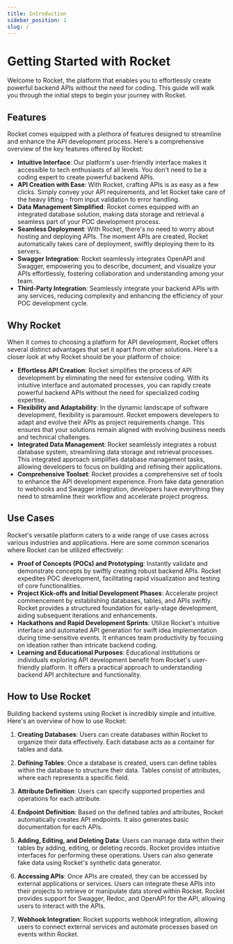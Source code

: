 ```yaml
---
title: Introduction
sidebar_position: 1
slug: /
---
```


# Getting Started with Rocket

Welcome to Rocket, the platform that enables you to effortlessly create powerful backend APIs without the need for coding. This guide will walk you through the initial steps to begin your journey with Rocket.

## Features

Rocket comes equipped with a plethora of features designed to streamline and enhance the API development process. Here's a comprehensive overview of the key features offered by Rocket:

- **Intuitive Interface**: Our platform's user-friendly interface makes it accessible to tech enthusiasts of all levels. You don't need to be a coding expert to create powerful backend APIs.
- **API Creation with Ease**: With Rocket, crafting APIs is as easy as a few clicks. Simply convey your API requirements, and let Rocket take care of the heavy lifting - from input validation to error handling.
- **Data Management Simplified**: Rocket comes equipped with an integrated database solution, making data storage and retrieval a seamless part of your POC development process.
- **Seamless Deployment**: With Rocket, there's no need to worry about hosting and deploying APIs. The moment APIs are created, Rocket automatically takes care of deployment, swiftly deploying them to its servers.
- **Swagger Integration**: Rocket seamlessly integrates OpenAPI and Swagger, empowering you to describe, document, and visualize your APIs effortlessly, fostering collaboration and understanding among your team.
- **Third-Party Integration**: Seamlessly integrate your backend APIs with any services, reducing complexity and enhancing the efficiency of your POC development cycle.

## Why Rocket

When it comes to choosing a platform for API development, Rocket offers several distinct advantages that set it apart from other solutions. Here's a closer look at why Rocket should be your platform of choice:

- **Effortless API Creation**: Rocket simplifies the process of API development by eliminating the need for extensive coding. With its intuitive interface and automated processes, you can rapidly create powerful backend APIs without the need for specialized coding expertise.
- **Flexibility and Adaptability**: In the dynamic landscape of software development, flexibility is paramount. Rocket empowers developers to adapt and evolve their APIs as project requirements change. This ensures that your solutions remain aligned with evolving business needs and technical challenges.
- **Integrated Data Management**: Rocket seamlessly integrates a robust database system, streamlining data storage and retrieval processes. This integrated approach simplifies database management tasks, allowing developers to focus on building and refining their applications.
- **Comprehensive Toolset**: Rocket provides a comprehensive set of tools to enhance the API development experience. From fake data generation to webhooks and Swagger integration, developers have everything they need to streamline their workflow and accelerate project progress.

## Use Cases

Rocket's versatile platform caters to a wide range of use cases across various industries and applications. Here are some common scenarios where Rocket can be utilized effectively:

- **Proof of Concepts (POCs) and Prototyping**: Instantly validate and demonstrate concepts by swiftly creating robust backend APIs. Rocket expedites POC development, facilitating rapid visualization and testing of core functionalities.
- **Project Kick-offs and Initial Development Phases**: Accelerate project commencement by establishing databases, tables, and APIs swiftly. Rocket provides a structured foundation for early-stage development, aiding subsequent iterations and enhancements.
- **Hackathons and Rapid Development Sprints**: Utilize Rocket's intuitive interface and automated API generation for swift idea implementation during time-sensitive events. It enhances team productivity by focusing on ideation rather than intricate backend coding.
- **Learning and Educational Purposes**: Educational institutions or individuals exploring API development benefit from Rocket's user-friendly platform. It offers a practical approach to understanding backend API architecture and functionality.

## How to Use Rocket

Building backend systems using Rocket is incredibly simple and intuitive. Here's an overview of how to use Rocket:

1. **Creating Databases**: Users can create databases within Rocket to organize their data effectively. Each database acts as a container for tables and data.

2. **Defining Tables**: Once a database is created, users can define tables within the database to structure their data. Tables consist of attributes, where each represents a specific field.

3. **Attribute Definition**: Users can specify supported properties and operations for each attribute.

4. **Endpoint Definition**: Based on the defined tables and attributes, Rocket automatically creates API endpoints. It also generates basic documentation for each APIs.

5. **Adding, Editing, and Deleting Data**: Users can manage data within their tables by adding, editing, or deleting records. Rocket provides intuitive interfaces for performing these operations. Users can also generate fake data using Rocket's synthetic data generator.

6. **Accessing APIs**: Once APIs are created, they can be accessed by external applications or services. Users can integrate these APIs into their projects to retrieve or manipulate data stored within Rocket. Rocket provides support for Swagger, Redoc, and OpenAPI for the API, allowing users to interact with the APIs.

7. **Webhook Integration**: Rocket supports webhook integration, allowing users to connect external services and automate processes based on events within Rocket.

